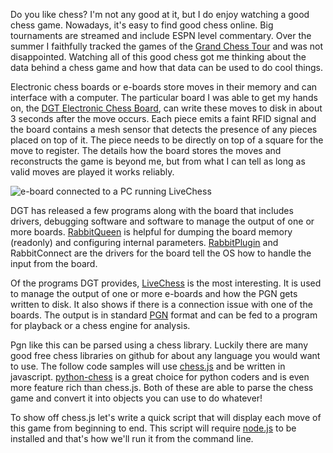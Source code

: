 Do you like chess?  I'm not any good at it, but I do enjoy watching a good chess game.
Nowadays, it's easy to find good chess online.  Big tournaments are streamed and include ESPN level
commentary.  Over the summer I faithfully tracked the games of the [Grand Chess Tour](https://grandchesstour.org/)
and was not disappointed.  Watching all of this good chess got me thinking about the data behind a chess game and
how that data can be used to do cool things.

Electronic chess boards or e-boards store moves in their memory and can interface with a computer.  The particular board I was able to get
my hands on, the [DGT Electronic Chess Board](https://www.dgtnorthamerica.com/eboards), can write these moves to disk in about 3 seconds after the move occurs.
Each piece emits a faint RFID signal and the board contains a mesh sensor that detects the presence of any pieces
placed on top of it.  The piece needs to be directly on top of a square for the move to register. The details how
the board stores the moves and reconstructs the game is beyond me, but from what I can
tell as long as valid moves are played it works reliably.

![e-board connected to a PC running LiveChess](https://s3.us-west-2.amazonaws.com/atronandbeyond.com/atronandbeyond-images/dgt-board-setup.jpg "E-board
connected to a PC running Live Chess")

DGT has released a few programs along with the board that includes drivers, debugging software and software to manage the output of
one or more boards.  [RabbitQueen](https://digitalgametechnology.com/faq/software-downloads/rabbitqueen-software) is
helpful for dumping the board memory (readonly) and configuring internal parameters.  [RabbitPlugin](https://digitalgametechnology.com/faq/software-downloads/rabbitplugin-software)
and RabbitConnect are the drivers for the board tell the OS how to handle the input from the board.

Of the programs DGT provides, [LiveChess](http://www.livechesscloud.com/software/) is the most interesting.  It is
used to manage the output of one or more e-boards and how the PGN gets written to disk.  It also shows if there is a
connection issue with one of the boards. The output is in standard [PGN](https://en.wikipedia.org/wiki/Portable_Game_Notation) format and can be fed
to a program for playback or a chess engine for analysis.



Pgn like this can be parsed using a chess library. Luckily there are many good free chess libraries on github for about
any language you would want to use.  The follow code samples will use [chess.js](https://github.com/jhlywa/chess.js/blob/master/README.md)
and be written in javascript.  [python-chess](https://github.com/boosungkim/python-chess) is a great choice for python
coders and is even more feature rich than chess.js.  Both of these are able to parse the chess game and convert it into
objects you can use to do whatever!

To show off chess.js let's write a quick script that will display each move of this game from beginning to end.  This
script will require [node.js](https://nodejs.org/en/) to be installed and that's how we'll run it from the command line.  
